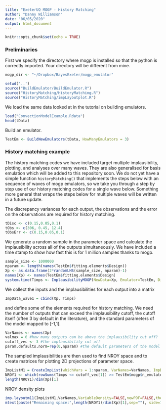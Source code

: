 ```yaml
---
title: "ExeterUQ MOGP - History Matching"
author: "Danny Williamson"
date: "06/05/2020"
output: html_document
---
```


```r
knitr::opts_chunk$set(echo = TRUE)
```

### Preliminaries

First we specify the directory where mogp is installed so that the python is correctly imported. Your directory will be different from mine.
```r
mogp_dir <- "~/Dropbox/BayesExeter/mogp_emulator"
```

```r
setwd('..')
source("BuildEmulator/BuildEmulator.R")
source("HistoryMatching/HistoryMatching.R")
source("HistoryMatching/impLayoutplot.R")
```

We load the same data looked at in the tutorial on building emulators.
```r
load("ConvectionModelExample.Rdata")
head(tData)
```

Build an emulator.
```r
TestEm <- BuildNewEmulators(tData, HowManyEmulators = 3) 
```

### History matching example

The history matching codes we have included target multiple implausibility, plotting, and analyses over many waves. They are also generalised for basis emulation which will be added to this repository soon. We do not yet have a simple function ```historyMatching()``` that implements the steps below with an sequence of waves of mogp emulators, so we take you through a step by step use of our history matching codes for a single wave below. Something more general that wraps the steps below for multiple waves will be written in a future update.

The discrepancy variances for each output, the observations and the error on the observations are required for history matching.
```r
tDisc <- c(0.15,0.05,0.1)
tObs <- c(306, 0.45, 12.4) 
tObsErr <- c(0.15,0.05,0.1)
```

We generate a random sample in the parameter space and calculate the implausibility across all of the outputs simultaneously. We have included a time stamp to show how fast this is for 1 million samples thanks to mogp.
```r
sample_size <- 1000000
nparam <- length(names(TestEm$fitting.elements$Design))
Xp <- as.data.frame(2*randomLHS(sample_size, nparam)-1)
names(Xp) <- names(TestEm$fitting.elements$Design)
system.time(Timps <- ImplausibilityMOGP(NewData=Xp, Emulator=TestEm, Discrepancy=tDisc, Obs=tObs, ObsErr=tObsErr))
```

We collect the inputs and the implausibilities for each output into a matrix
```r
ImpData_wave1 = cbind(Xp, Timps)
```

and define some of the elements required for history matching. We need the number of outputs that can exceed the implausibility cutoff, the cutoff itself (often 3 by default in the literature), and the standard parameters of the model mapped to [-1,1].
```r
VarNames <- names(Xp)
valmax = 0 #how many outputs can be above the implausibility cut off?
cutoff_vec <- 3 #the implausibility cut off
param.defaults.norm=rep(0,nparam) #the default parameters of the model (on [-1,1])
```

The sampled implausibilities are then used to find NROY space and to create matrices for plotting 2D projections of parameter space.
```r
ImpListM1 = CreateImpList(whichVars = 1:nparam, VarNames=VarNames, ImpData=ImpData_wave1, nEms=TestEm$mogp$n_emulators, whichMax=valmax+1)
NROY1 <- which(rowSums(Timps <= cutoff_vec[1]) >= TestEm$mogp$n_emulators -valmax)
length(NROY1)/dim(Xp)[1]
```

NROY density plots
```r
imp.layoutm11(ImpListM1,VarNames,VariableDensity=FALSE,newPDF=FALSE,the.title=paste("InputSpace_wave",WAVEN,".pdf",sep=""),newPNG=FALSE,newJPEG=FALSE,newEPS=FALSE,Points=matrix(param.defaults.norm,ncol=nparam))
mtext(paste("Remaining space:",length(NROY1)/dim(Xp)[1],sep=""), side=1)
```